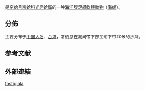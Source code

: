 {{noteTA
|T=zh-cn:锥纹光壳蛤; zh-tw:秀美文蛤;
|1=zh-cn:锥纹光壳蛤; zh-tw:秀美文蛤;
}}
{{Speciesbox
| genus = Lioconcha
| species = fastigiata
| authority = (Sowerby, 1851)
| synonyms = 
* ''Lioconcha fastigiana'' (Sowerby, 1851)（錯誤拼寫）
* ''Lioconcha pseudofastigiata'' {{small|Lamprell & Healy, 2002}}
}}

{{地区用词4|start=学名：''{{lang|la|Lioconcha fastigiata}}''|cn=锥纹光壳蛤|tw=秀美文蛤|as=称}}是[[帘蛤目|帘蛤目]][[帘蛤科|帘蛤科]][[光壳蛤属|光壳蛤属]]的一种[[海田水廿手生物|海洋]][[腹足綱|腹足綱]][[軟體動物|軟體動物]]（[[海螺|海螺]]）{{r|shell_2716|WoRMS_507754}}。

==分佈==
主要分布于[[中国大陆|中国大陆]]、[[台湾|台湾]]，常栖息在潮间带下部至潮下带20米的沙滩{{r|shell_2716}}。

==参考文献==
{{reflist|refs=
<ref name="shell_2716">{{cite web
| url=http://shell.sinica.edu.tw/chinese/shellbase_detail.php?science_no=2716
| title=国际贝库：锥纹光壳蛤
| publisher=台湾贝类资料库
| access-date=2009-08-11
| language=zh-hant
| archive-url=https://web.archive.org/web/20160304090228/http://shell.sinica.edu.tw/chinese/shellbase_detail.php?science_no=2716
| archive-date=2016-03-04
| dead-url=yes
 }}</ref>
<ref name="WoRMS_507754">{{WoRMS |id=507754
| title=''Lioconcha fastigiata'' (G. B. Sowerby II, 1851) |db=MolluscaBase
| date=2010-08-18 |access-date=2018-08-17 }}</ref>
}}

==外部連結==
{{Taxonbar}}

[[Category:光壳蛤属|fastigiata]]


{{Mollusc-stub}}